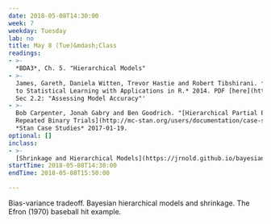 ```yaml
---
date: 2018-05-08T14:30:00
week: 7
weekday: Tuesday
lab: no
title: May 8 (Tue)&mdash;Class
readings:
- >-  
  *BDA3*, Ch. 5. "Hierarchical Models"
- >-
  James, Gareth, Daniela Witten, Trevor Hastie and Robert Tibshirani. *An Introduction
  to Statistical Learning with Applications in R.* 2014. PDF [here](http://www-bcf.usc.edu/~gareth/ISL/).
  Sec 2.2: "Assessing Model Accuracy"'
- >-
  Bob Carpenter, Jonah Gabry and Ben Goodrich. "[Hierarchical Partial Pooling for
  Repeated Binary Trials](http://mc-stan.org/users/documentation/case-studies/pool-binary-trials-rstanarm.html)."
  *Stan Case Studies* 2017-01-19.
optional: []
inclass:
- >-
  [Shrinkage and Hierarchical Models](https://jrnold.github.io/bayesian_notes/shrinkage-and-hierarchical-models.html) 
startTime: 2018-05-08T14:30:00
endTime: 2018-05-08T15:50:00

---
```


Bias-variance tradeoff. Bayesian hierarchical models and shrinkage.
The Efron (1970) baseball hit example.
